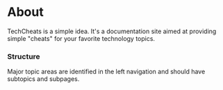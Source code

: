 # About

TechCheats is a simple idea. It's a documentation site aimed at providing simple "cheats" for your favorite
technology topics.

### Structure

Major topic areas are identified in the left navigation and should have subtopics and subpages.